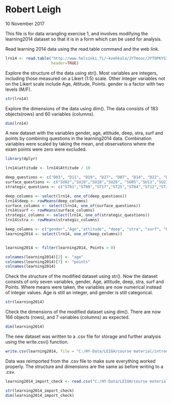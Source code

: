 # Robert Leigh
10 November 2017

This file is for data wrangling exercise 1, and involves modifying the learning2014 dataset
so that it is in a form which can be used for analysis. 


Read learning 2014 data using the read.table command and the web link. 
```{r}
lrn14 <- read.table("http://www.helsinki.fi/~kvehkala/JYTmooc/JYTOPKYS3-data.txt", sep="\t", 
                    header=TRUE)
```


Explore the structure of the data using str(). Most variables are integers, including those measured on a Likert (1:5) scale. Other integer variables not on the Likert scale include Age, Attitude, Points. gender is a factor with two levels (M/F).
```{r}
str(lrn14)
```

Explore the dimensions of the data using dim(). The data consists of 183 objects(rows) and 60 variables 
(columns).  
```{r}
dim(lrn14)
```


A new dataset with the variables gender, age, attitude, deep, stra, surf and points by combining questions in the learning2014 data. Combination variables were scaled by taking the mean, and observations where the exam points were zero were excluded. 

```{r}
library(dplyr)

lrn14$attitude <- lrn14$Attitude / 10

deep_questions <- c("D03", "D11", "D19", "D27", "D07", "D14", "D22", "D30","D06",  "D15", "D23", "D31")
surface_questions <- c("SU02","SU10","SU18","SU26", "SU05","SU13","SU21","SU29","SU08","SU16","SU24","SU32")
strategic_questions <- c("ST01","ST09","ST17","ST25","ST04","ST12","ST20","ST28")

deep_columns <- select(lrn14, one_of(deep_questions))
lrn14$deep <- rowMeans(deep_columns)
surface_columns <- select(lrn14, one_of(surface_questions))
lrn14$surf <- rowMeans(surface_columns)
strategic_columns <- select(lrn14, one_of(strategic_questions))
lrn14$stra <- rowMeans(strategic_columns)

keep_columns <- c("gender","Age","attitude", "deep", "stra", "surf", "Points")
learning2014 <- select(lrn14, one_of(keep_columns))


learning2014 <- filter(learning2014, Points > 0)

colnames(learning2014)[2] <- "age"
colnames(learning2014)[7] <- "points"
colnames(learning2014)

```


Check the structure of the modified dataset using str(). Now the dataset consists of only seven variables, gender, Age, attitude, deep, stra, surf and Points. Where means were taken, the variables are now numerical instead of integer values. Age is still an integer, and gender is still categorical. 

```{r}
str(learning2014)
```

Check the dimensions of the modified dataset using dim(). There are now 166 objects (rows), and 7 variables (columns) as expected. 
```{r}
dim(learning2014)
```


The new dataset was written to a .csv file for storage and further analysis using the write.csv() function. 

```{r}
write.csv(learning2014, file = "C:/HY-Data/LEIGH/course material/introduction_to_open_data_science/IODS_project_6_nov/data/learning2014.csv", row.names = FALSE)
```


Data was reimported from the .csv file to make sure everything worked properly. The structure and dimensions are the same as before writing to a .csv. 
```{r}
learning2014_import_check <- read.csv("C:/HY-Data/LEIGH/course material/introduction_to_open_data_science/IODS_project_6_nov/data/learning2014.csv")

str(learning2014_import_check)
dim(learning2014_import_check)
```






